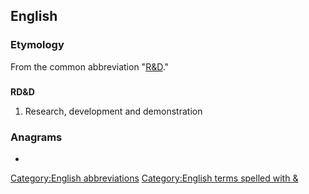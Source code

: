 ==English==

===Etymology===
From the common abbreviation "[[R&D]]."

==={{initialism}}===
'''RD&D'''

# Research, development and demonstration

===Anagrams===
* {{alphagram|[[DDR#English|DDR]]}} 

[[Category:English abbreviations]]
[[Category:English terms spelled with &]]